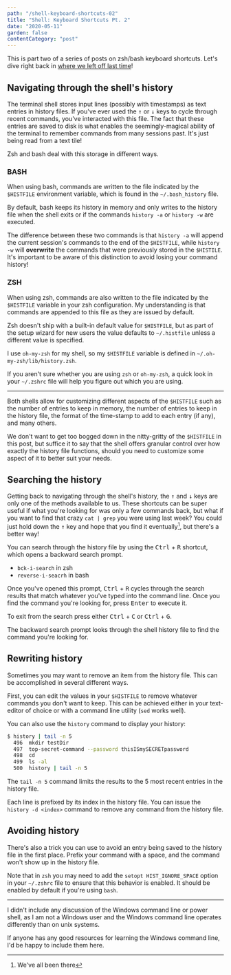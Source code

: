 ```yaml
---
path: "/shell-keyboard-shortcuts-02"
title: "Shell: Keyboard Shortcuts Pt. 2"
date: "2020-05-11"
garden: false
contentCategory: "post"
---
```


This is part two of a series of posts on zsh/bash keyboard shortcuts. Let's dive right back in [where we left off last time](/shell-keyboard-shortcuts-01)!

## Navigating through the shell's history

The terminal shell stores input lines (possibly with timestamps) as text entries in history files. If you've ever used the <kbd>↑</kbd> or <kbd>↓</kbd> keys to cycle through recent commands, you've interacted with this file. The fact that these entries are saved to disk is what enables the seemingly-magical ability of the terminal to remember commands from many sessions past. It's just being read from a text tile!

Zsh and bash deal with this storage in different ways.

### BASH

When using bash, commands are written to the file indicated by the `$HISTFILE` environment variable, which is found in the `~/.bash_history` file.

By default, bash keeps its history in memory and only writes to the history file when the shell exits or if the commands `history -a` or `history -w` are executed.

The difference between these two commands is that `history -a` will append the current session's commands to the end of the `$HISTFILE`, while `history -w` will **overwrite** the commands that were previously stored in the `$HISTILE`. It's important to be aware of this distinction to avoid losing your command history!

### ZSH

When using zsh, commands are also written to the file indicated by the `$HISTFILE` variable in your zsh configuration. My understanding is that commands are appended to this file as they are issued by default.

Zsh doesn't ship with a built-in default value for `$HISTFILE`, but as part of the setup wizard for new users the value defaults to `~/.histfile` unless a different value is specified.

I use `oh-my-zsh` for my shell, so my `$HISTFILE` variable is defined in `~/.oh-my-zsh/lib/history.zsh`.

If you aren't sure whether you are using `zsh` or `oh-my-zsh`, a quick look in your `~/.zshrc` file will help you figure out which you are using.

---

Both shells allow for customizing different aspects of the `$HISTFILE` such as the number of entries to keep in memory, the number of entries to keep in the history file, the format of the time-stamp to add to each entry (if any), and many others.

We don't want to get too bogged down in the nitty-gritty of the `$HISTFILE` in this post, but suffice it to say that the shell offers granular control over how exactly the history file functions, should you need to customize some aspect of it to better suit your needs.

## Searching the history

Getting back to navigating through the shell's history, the <kbd>↑</kbd> and <kbd>↓</kbd> keys are only one of the methods available to us. These shortcuts can be super useful if what you're looking for was only a few commands back, but what if you want to find that crazy `cat | grep` you were using last week? You could just hold down the <kbd>↑</kbd> key and hope that you find it eventually[^1], but there's a better way!

[^1]: We've all been there

You can search through the history file by using the <kbd>Ctrl</kbd> + <kbd>R</kbd> shortcut, which opens a backward search prompt.

- `bck-i-search` in zsh
- `reverse-i-seacrh` in bash

Once you've opened this prompt, <kbd>Ctrl</kbd> + <kbd>R</kbd> cycles through the search results that match whatever you've typed into the command line. Once you find the command you're looking for, press <kbd>Enter</kbd> to execute it.

To exit from the search press either <kbd>Ctrl</kbd> + <kbd>C</kbd> or <kbd>Ctrl</kbd> + <kbd>G</kbd>.

The backward search prompt looks through the shell history file to find the command you're looking for.

## Rewriting history

Sometimes you may want to remove an item from the history file. This can be accomplished in several different ways.

First, you can edit the values in your `$HISTFILE` to remove whatever commands you don't want to keep. This can be achieved either in your text-editor of choice or with a command line utility (`sed` works well).

You can also use the `history` command to display your history:

```bash
$ history | tail -n 5
  496  mkdir testDir
  497  top-secret-command --password thisISmySECRETpassword
  498  cd
  499  ls -al
  500  history | tail -n 5

```

The `tail -n 5` command limits the results to the 5 most recent entries in the history file.

Each line is prefixed by its index in the history file. You can issue the `history -d <index>` command to remove any command from the history file.

## Avoiding history

There's also a trick you can use to avoid an entry being saved to the history file in the first place. Prefix your command with a space, and the command won't show up in the history file.

Note that in `zsh` you may need to add the `setopt HIST_IGNORE_SPACE` option in your `~/.zshrc` file to ensure that this behavior is enabled. It should be enabled by default if you're using `bash`.

---

I didn't include any discussion of the Windows command line or power shell, as I am not a Windows user and the Windows command line operates differently than on unix systems.

If anyone has any good resources for learning the Windows command line, I'd be happy to include them here.
